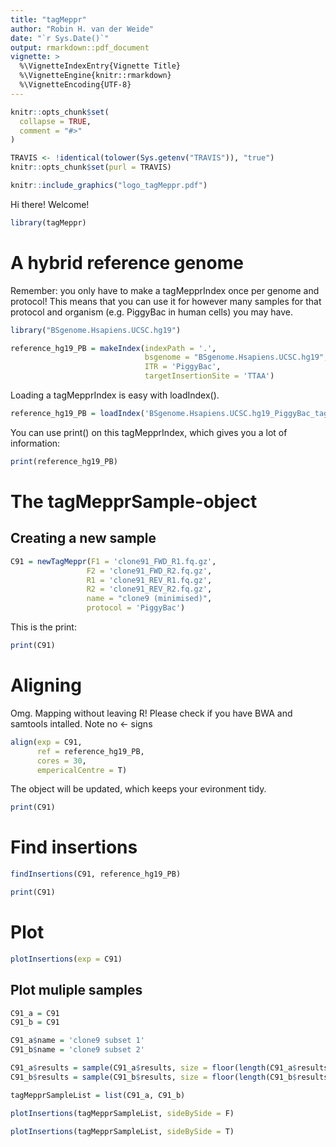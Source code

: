 ```yaml
---
title: "tagMeppr"
author: "Robin H. van der Weide"
date: "`r Sys.Date()`"
output: rmarkdown::pdf_document
vignette: >
  %\VignetteIndexEntry{Vignette Title}
  %\VignetteEngine{knitr::rmarkdown}
  %\VignetteEncoding{UTF-8}
---
```


```r
knitr::opts_chunk$set(
  collapse = TRUE,
  comment = "#>"
)

TRAVIS <- !identical(tolower(Sys.getenv("TRAVIS")), "true")
knitr::opts_chunk$set(purl = TRAVIS)

```


```r
knitr::include_graphics("logo_tagMeppr.pdf")
```

Hi there! Welcome! 

```r
library(tagMeppr)
```

# A hybrid reference genome 
Remember: you only have to make a tagMepprIndex once per genome and protocol! 
This means that you can use it for however many samples for that protocol and 
organism (e.g. PiggyBac in human cells) you may have.

```r
library("BSgenome.Hsapiens.UCSC.hg19")

reference_hg19_PB = makeIndex(indexPath = '.', 
                              bsgenome = "BSgenome.Hsapiens.UCSC.hg19", 
                              ITR = 'PiggyBac', 
                              targetInsertionSite = 'TTAA')
```

Loading a tagMepprIndex is easy with loadIndex().

```r
reference_hg19_PB = loadIndex('BSgenome.Hsapiens.UCSC.hg19_PiggyBac_tagMeppRindex.fa.gz')
```

You can use print() on this tagMepprIndex, which gives you a lot of information: 
```r
print(reference_hg19_PB)
```

# The tagMepprSample-object

## Creating a new sample

```r
C91 = newTagMeppr(F1 = 'clone91_FWD_R1.fq.gz',
                 F2 = 'clone91_FWD_R2.fq.gz',
                 R1 = 'clone91_REV_R1.fq.gz',
                 R2 = 'clone91_REV_R2.fq.gz',
                 name = "clone9 (minimised)",
                 protocol = 'PiggyBac')
```

This is the print:
```r
print(C91)
```

# Aligning
Omg. Mapping without leaving R! Please check if you have BWA and samtools intalled.
Note no <- signs

```r
align(exp = C91, 
      ref = reference_hg19_PB, 
      cores = 30, 
      empericalCentre = T)
```



The object will be updated, which keeps your evironment tidy.
```r
print(C91)
```

# Find insertions

```r
findInsertions(C91, reference_hg19_PB)
```

```r
print(C91)
```

# Plot

```r
plotInsertions(exp = C91)
```


## Plot muliple samples

```r
C91_a = C91
C91_b = C91

C91_a$name = 'clone9 subset 1'
C91_b$name = 'clone9 subset 2'

C91_a$results = sample(C91_a$results, size = floor(length(C91_a$results)/2))
C91_b$results = sample(C91_b$results, size = floor(length(C91_b$results)/2))

tagMepprSampleList = list(C91_a, C91_b)
```


```r
plotInsertions(tagMepprSampleList, sideBySide = F)
```


```r
plotInsertions(tagMepprSampleList, sideBySide = T)
```
